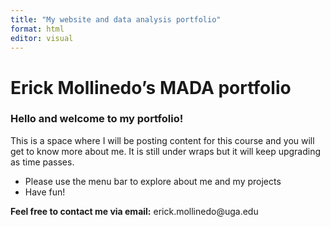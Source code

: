 ---
title: "My website and data analysis portfolio"
format: html
editor: visual
---

# Erick Mollinedo's MADA portfolio

### Hello and welcome to my portfolio!

This is a space where I will be posting content for this course and you will get to know more about me. It is still under wraps but it will keep upgrading as time passes.

-   Please use the menu bar to explore about me and my projects
-   Have fun!

**Feel free to contact me via email:** erick.mollinedo\@uga.edu
